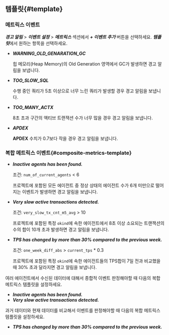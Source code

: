 ## 템플릿{#template}

### 메트릭스 이벤트

***경고 알림*** > ***이벤트 설정*** > ***메트릭스*** 섹션에서 ***+ 이벤트 추가*** 버튼을 선택하세요. ***템플릿***에서 원하는 항목을 선택하세요.

* ***WARNING_OLD_GENARATION_GC***

  힙 메모리(Heap Memory)의 Old Generation 영역에서 GC가 발생하면 경고 알림을 보냅니다.

* ***TOO_SLOW_SQL***

  수행 중인 쿼리가 5초 이상으로 너무 느린 쿼리가 발생할 경우 경고 알림을 보냅니다.

* ***TOO_MANY_ACTX***

  8초 초과 구간의 액티브 트랜잭션 수가 너무 많을 경우 경고 알림을 보냅니다.

* ***APDEX***

  **APDEX** 수치가 0.7보다 작을 경우 경고 알림을 보냅니다.

### 복합 메트릭스 이벤트{#composite-metrics-template}

* ***Inactive agents has been found.***

  조건: `num_of_current_agents` < 6
  
  프로젝트에 포함된 모든 에이전트 중 정상 상태의 에이전트 수가 6개 미만으로 떨어지는 이벤트가 발생하면 경고 알림을 보냅니다.

* ***Very slow active transactions detected.***

  조건: `very_slow_tx_cnt_m5_avg` > 10

  프로젝트에 포함된 특정 `okind`에 속한 에이전트에서 8초 이상 소요되는 트랜잭션의 수의 합이 10개 초과 발생하면 경고 알림을 보냅니다.

* ***TPS has changed by more than 30% compared to the previous week.***

  조건: `one_week_diff_abs` > `current_tps` * 0.3

  프로젝트에 포함된 특정 `okind`에 속한 에이전트들의 TPS합이 7일 전과 비교했을 때 30% 초과 달라지면 경고 알림을 보냅니다.

여러 에이전트에서 수신된 데이터에 대해서 종합적 이벤트 판정해야할 때 다음의 복합 메트릭스 템플릿을 설정하세요.

* ***Inactive agents has been found.***
* ***Very slow active transactions detected.***

과거 데이터와 현재 데이터를 비교해서 이벤트를 판정해야할 때 다음의 복합 메트릭스 템플릿을 설정하세요.

* ***TPS has changed by more than 30% compared to the previous week.***